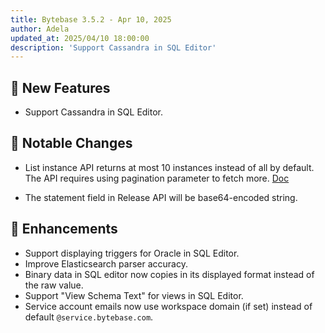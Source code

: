 ```yaml
---
title: Bytebase 3.5.2 - Apr 10, 2025
author: Adela
updated_at: 2025/04/10 18:00:00
description: 'Support Cassandra in SQL Editor'
---
```



## 🚀 New Features

- Support Cassandra in SQL Editor.

## 🔔 Notable Changes

- List instance API returns at most 10 instances instead of all by default. The API requires using pagination parameter to fetch more. [Doc](https://api.bytebase.com/#tag/instanceservice/GET/v1/instances)

- The statement field in Release API will be base64-encoded string. 

## 🎄 Enhancements

- Support displaying triggers for Oracle in SQL Editor.
- Improve Elasticsearch parser accuracy.
- Binary data in SQL editor now copies in its displayed format instead of the raw value.
- Support "View Schema Text" for views in SQL Editor.
- Service account emails now use workspace domain (if set) instead of default `@service.bytebase.com`.

<InstallUpgrade />
